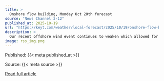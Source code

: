 ```yaml
---
title: >
  Onshore flow building, Monday Oct 20th forecast
source: "News Channel 3-12"
published_at: 2025-10-19
url: "https://keyt.com/weather/local-forecast/2025/10/19/onshore-flow-building-monday-oct-20th-forecast/"
description: >
  Our recent offshore wind event continues to weaken which allowed for some noticeable cooling today, especially in our northern areas. Fog is expected to become more widespread as the onshore flow replaces the offshore flow through tonight and in to early Mon day. Fog could even be dense for some local beaches as a shallowThe post Onshore flow building, Monday Oct 20th forecast appeared first on News Channel 3-12.
image: rss_img.png
---
```



  Published: {{< meta published_at >}}
  

  Source: {{< meta source >}}
  

  [Read full article]({{< meta url >}}){target='blank'}
  

